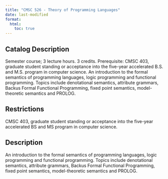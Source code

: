 ```yaml
---
title: "CMSC 526 - Theory of Programming Languages"
date: last-modified
format:
  html:
    toc: true
---
```


## Catalog Description

Semester course; 3 lecture hours. 3 credits. Prerequisite: CMSC 403, graduate student standing or acceptance into the five-year accelerated B.S. and M.S. program in computer science. An introduction to the formal semantics of programming languages, logic programming and functional programming. Topics include denotational semantics, attribute grammars, Backus Formal Functional Programming, fixed point semantics, model-theoretic semantics and PROLOG.


## Restrictions
 
CMSC 403, graduate student standing or acceptance into the five-year accelerated BS and MS program in computer science.

## Description

An introduction to the formal semantics of programming languages, logic programming and functional programming. Topics include denotational semantics, attribute grammars, Backus Formal Functional Programming, fixed point semantics, model-theoretic semantics and PROLOG.


